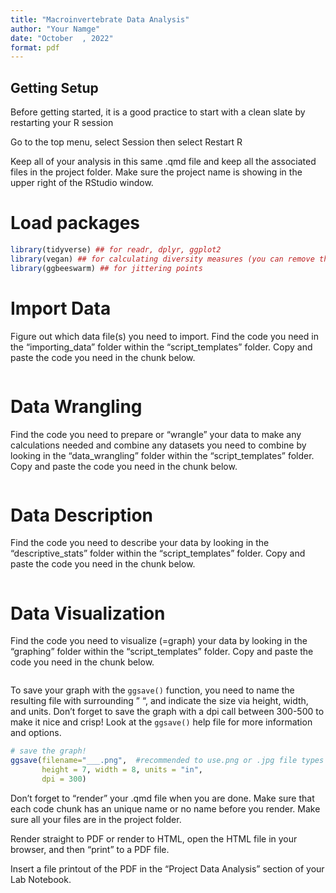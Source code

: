 ```yaml
---
title: "Macroinvertebrate Data Analysis"
author: "Your Namge"
date: "October  , 2022"
format: pdf
---
```


## Getting Setup

Before getting started, it is a good practice to start with a clean slate by restarting your R session

Go to the top menu, select Session then select Restart R

Keep all of your analysis in this same .qmd file and keep all the associated files in the project folder. Make sure the project name is showing in the upper right of the RStudio window.


# Load packages

```r

library(tidyverse) ## for readr, dplyr, ggplot2
library(vegan) ## for calculating diversity measures (you can remove this if you are not calculating diversity measures)
library(ggbeeswarm) ## for jittering points

```

# Import Data

Figure out which data file(s) you need to import. Find the code you need in the "importing_data" folder within the "script_templates" folder. Copy and paste the code you need in the chunk below.

```r


```

# Data Wrangling

Find the code you need to prepare or "wrangle" your data to make any calculations needed and combine any datasets you need to combine by looking in the "data_wrangling" folder within the "script_templates" folder. Copy and paste the code you need in the chunk below.

```r



```

# Data Description

Find the code you need to describe your data by looking in the "descriptive_stats" folder within the "script_templates" folder. Copy and paste the code you need in the chunk below.

```r



```

# Data Visualization

Find the code you need to visualize (=graph) your data by looking in the "graphing" folder within the "script_templates" folder. Copy and paste the code you need in the chunk below.

```r



```

To save your graph with the `ggsave()` function, you need to name the resulting file with surrounding " ", and indicate the size via height, width, and units. Don't forget to save the graph with a dpi call between 300-500 to make it nice and crisp! Look at the `ggsave()` help file for more information and options.

```r

# save the graph!
ggsave(filename="___.png",  #recommended to use.png or .jpg file types
       height = 7, width = 8, units = "in", 
       dpi = 300)

```

Don't forget to "render" your .qmd file when you are done. Make sure that each code chunk has an unique name or no name before you render. Make sure all your files are in the project folder.

Render straight to PDF or render to HTML, open the HTML file in your browser, and then "print" to a PDF file.

Insert a file printout of the PDF in the "Project Data Analysis" section of your Lab Notebook.